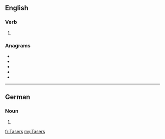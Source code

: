 ==English==

===Verb===
{{head|en|verb form}}

# {{en-third-person singular of|Taser}}

===Anagrams===
* {{l|en|assert}}
* {{l|en|asters}}
* {{l|en|setars}}
* {{l|en|stares}}
* {{l|en|tarses}}

----

==German==

===Noun===
{{head|de|noun form|g=m}}

# {{inflection of|Taser||gen|s|lang=de}}

[[fr:Tasers]]
[[my:Tasers]]